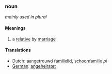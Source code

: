 ===noun===
''mainly used in plural''
====Meanings====
#a [[relative]] by [[marriage]]
====Translations====
*[[Dutch]]: [[aangetrouwd]] [[familielid]], [[schoonfamilie]] ''pl''
*[[German]]: [[angeheiratet]]